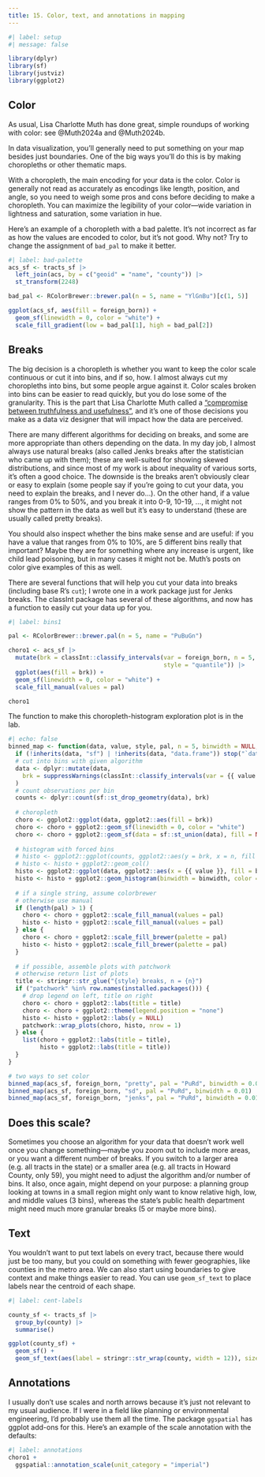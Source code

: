 ```yaml
---
title: 15. Color, text, and annotations in mapping
---
```


```r
#| label: setup
#| message: false

library(dplyr)
library(sf)
library(justviz)
library(ggplot2)
```


## Color

As usual, Lisa Charlotte Muth has done great, simple roundups of working with color: see @Muth2024a and @Muth2024b.

In data visualization, you'll generally need to put something on your map besides just boundaries. One of the big ways you'll do this is by making choropleths or other thematic maps.

With a choropleth, the main encoding for your data is the color. Color is generally not read as accurately as encodings like length, position, and angle, so you need to weigh some pros and cons before deciding to make a choropleth. You can maximize the legibility of your color---wide variation in lightness and saturation, some variation in hue.

Here's an example of a choropleth with a bad palette. It's not incorrect as far as how the values are encoded to color, but it's not good. Why not? Try to change the assignment of `bad_pal` to make it better.

```r
#| label: bad-palette
acs_sf <- tracts_sf |>
  left_join(acs, by = c("geoid" = "name", "county")) |>
  st_transform(2248)

bad_pal <- RColorBrewer::brewer.pal(n = 5, name = "YlGnBu")[c(1, 5)]

ggplot(acs_sf, aes(fill = foreign_born)) +
  geom_sf(linewidth = 0, color = "white") +
  scale_fill_gradient(low = bad_pal[1], high = bad_pal[2])
```

## Breaks

The big decision is a choropleth is whether you want to keep the color scale continuous or cut it into bins, and if so, how. I almost always cut my choropleths into bins, but some people argue against it. Color scales broken into bins can be easier to read quickly, but you do lose some of the granularity. This is the part that Lisa Charlotte Muth called a ["compromise between truthfulness and usefulness"](https://blog.datawrapper.de/interpolation-for-color-scales-and-maps/#compromise-betweeen-truthfulness-and-usefulness), and it's one of those decisions you make as a data viz designer that will impact how the data are perceived. 

There are many different algorithms for deciding on breaks, and some are more appropriate than others depending on the data. In my day job, I almost always use natural breaks (also called Jenks breaks after the statistician who came up with them); these are well-suited for showing skewed distributions, and since most of my work is about inequality of various sorts, it's often a good choice. The downside is the breaks aren't obviously clear or easy to explain (some people say if you're going to cut your data, you need to explain the breaks, and I never do...). On the other hand, if a value ranges from 0% to 50%, and you break it into 0-9, 10-19, ..., it might not show the pattern in the data as well but it's easy to understand (these are usually called pretty breaks). 

You should also inspect whether the bins make sense and are useful: if you have a value that ranges from 0% to 10%, are 5 different bins really that important? Maybe they are for something where any increase is urgent, like child lead poisoning, but in many cases it might not be. Muth's posts on color give examples of this as well.

There are several functions that will help you cut your data into breaks (including base R's `cut`); I wrote one in a work package just for Jenks breaks. The classInt package has several of these algorithms, and now has a function to easily cut your data up for you.

```r
#| label: bins1

pal <- RColorBrewer::brewer.pal(n = 5, name = "PuBuGn")

choro1 <- acs_sf |>
  mutate(brk = classInt::classify_intervals(var = foreign_born, n = 5, 
                                            style = "quantile")) |>
  ggplot(aes(fill = brk)) +
  geom_sf(linewidth = 0, color = "white") +
  scale_fill_manual(values = pal)

choro1
```

The function to make this choropleth-histogram exploration plot is in the lab.

```r
#| echo: false
binned_map <- function(data, value, style, pal, n = 5, binwidth = NULL, ...) {
  if (!inherits(data, "sf") | !inherits(data, "data.frame")) stop("`data` must be an sf data frame")
  # cut into bins with given algorithm
  data <- dplyr::mutate(data,
    brk = suppressWarnings(classInt::classify_intervals(var = {{ value }}, n = n, style = style, ...))
  )
  # count observations per bin
  counts <- dplyr::count(sf::st_drop_geometry(data), brk)
  
  # choropleth
  choro <- ggplot2::ggplot(data, ggplot2::aes(fill = brk))
  choro <- choro + ggplot2::geom_sf(linewidth = 0, color = "white")
  choro <- choro + ggplot2::geom_sf(data = sf::st_union(data), fill = NA, color = "black", linewidth = 0.2)
  
  # histogram with forced bins
  # histo <- ggplot2::ggplot(counts, ggplot2::aes(y = brk, x = n, fill = brk))
  # histo <- histo + ggplot2::geom_col()
  histo <- ggplot2::ggplot(data, ggplot2::aes(x = {{ value }}, fill = brk))
  histo <- histo + ggplot2::geom_histogram(binwidth = binwidth, color = "black", linewidth = 0.1)
  
  # if a single string, assume colorbrewer
  # otherwise use manual
  if (length(pal) > 1) {
    choro <- choro + ggplot2::scale_fill_manual(values = pal)
    histo <- histo + ggplot2::scale_fill_manual(values = pal)
  } else {
    choro <- choro + ggplot2::scale_fill_brewer(palette = pal)
    histo <- histo + ggplot2::scale_fill_brewer(palette = pal)
  }
  
  # if possible, assemble plots with patchwork
  # otherwise return list of plots
  title <- stringr::str_glue("{style} breaks, n = {n}")
  if ("patchwork" %in% row.names(installed.packages())) {
    # drop legend on left, title on right
    choro <- choro + ggplot2::labs(title = title)
    choro <- choro + ggplot2::theme(legend.position = "none")
    histo <- histo + ggplot2::labs(y = NULL)
    patchwork::wrap_plots(choro, histo, nrow = 1)
  } else {
    list(choro + ggplot2::labs(title = title), 
         histo + ggplot2::labs(title = title))
  }
}

# two ways to set color
binned_map(acs_sf, foreign_born, "pretty", pal = "PuRd", binwidth = 0.01)
binned_map(acs_sf, foreign_born, "sd", pal = "PuRd", binwidth = 0.01)
binned_map(acs_sf, foreign_born, "jenks", pal = "PuRd", binwidth = 0.01)
```

## Does this scale?

Sometimes you choose an algorithm for your data that doesn't work well once you change something---maybe you zoom out to include more areas, or you want a different number of breaks. If you switch to a larger area (e.g. all tracts in the state) or a smaller area (e.g. all tracts in Howard County, only 59), you might need to adjust the algorithm and/or number of bins. It also, once again, might depend on your purpose: a planning group looking at towns in a small region might only want to know relative high, low, and middle values (3 bins), whereas the state's public health department might need much more granular breaks (5 or maybe more bins).

## Text

You wouldn't want to put text labels on every tract, because there would just be too many, but you could on something with fewer geographies, like counties in the metro area. We can also start using boundaries to give context and make things easier to read. You can use `geom_sf_text` to place labels near the centroid of each shape.

```r
#| label: cent-labels

county_sf <- tracts_sf |>
  group_by(county) |>
  summarise() 

ggplot(county_sf) +
  geom_sf() +
  geom_sf_text(aes(label = stringr::str_wrap(county, width = 12)), size = 3, vjust = 0)
```


## Annotations

I usually don't use scales and north arrows because it's just not relevant to my usual audience. If I were in a field like planning or environmental engineering, I'd probably use them all the time. The package `ggspatial` has ggplot add-ons for this. Here's an example of the scale annotation with the defaults:

```r
#| label: annotations
choro1 +
  ggspatial::annotation_scale(unit_category = "imperial")
```
